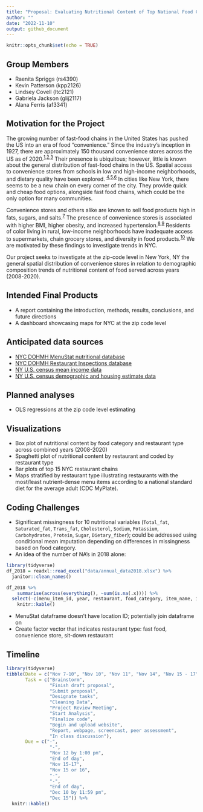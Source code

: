 ```yaml
---
title: "Proposal: Evaluating Nutritional Content of Top National Food Chains in New York City (2008-2020)"
author: ""
date: "2022-11-10"
output: github_document
---
```


```r
knitr::opts_chunk$set(echo = TRUE)
```

## Group Members

* Raenita Spriggs (rs4390)
* Kevin Patterson (kpp2126)
* Lindsey Covell (ltc2121)
* Gabriela Jackson (glij2117)
* Alana Ferris (af3341)

## Motivation for the Project

The growing number of fast-food chains in the United States has pushed the US into an era of food "convenience." Since the industry’s inception in 1927, there are approximately 150 thousand convenience stores across the US as of 2020.<sup>[1](https://www.emerald.com/insight/content/doi/10.1108/EUM0000000002953/full/html),[2](https://www.statista.com/topics/3869/convenience-stores-in-the-us/),[3](https://www.convenience.org/Research/FactSheets/IndustryStoreCount)</sup> Their presence is ubiquitous; however, little is known about the general distribution of fast-food chains in the US. Spatial access to convenience stores from schools in low and high-income neighborhoods, and dietary quality have been explored. <sup>[4](https://escholarship.org/uc/item/93f0g6z8),[5](https://link.springer.com/article/10.1007/s12061-013-9095-6),[6](https://www.frontiersin.org/articles/10.3389/fpubh.2022.857754/full)</sup> In cities like New York, there seems to be a new chain on every corner of the city. They provide quick and cheap food options, alongside fast food chains, which could be the only option for many communities. 

Convenience stores and others alike are known to sell food products high in fats, sugars, and salts.<sup>[7](https://pubmed.ncbi.nlm.nih.gov/22898159/)</sup> The presence of convenience stores is associated with higher BMI, higher obesity, and increased hypertension.<sup>[8](https://pubmed.ncbi.nlm.nih.gov/16530621/),[9](https://pubmed.ncbi.nlm.nih.gov/17884578/)</sup> Residents of color living in rural, low-income neighborhoods have inadequate access to supermarkets, chain grocery stores, and diversity in food products.<sup>[10](https://www.ajpmonline.org/article/S0749-3797(08)00838-6/fulltext)</sup> We are motivated by these findings to investigate trends in NYC. 

Our project seeks to investigate at the zip-code level in New York, NY the
general spatial distribution of convenience stores in relation to demographic composition
trends of nutritional content of food served across years (2008-2020).

## Intended Final Products
- A report containing the introduction, methods, results, conclusions, and future directions
- A dashboard showcasing maps for NYC at the zip code level

## Anticipated data sources
- [NYC DOHMH MenuStat nutritional database](https://www.menustat.org/data.html) 
- [NYC DOHMH Restaurant Inspections database](https://data.cityofnewyork.us/Health/Restaurants-rolled-up-/59dk-tdhz/data)
- [NY U.S. census mean income data](https://data.census.gov/cedsci/table?q=population%20demographics%20income&g=0400000US36%248600000&tid=ACSST5Y2020.S1902) 
- [NY U.S. census demographic and housing estimate data](https://data.census.gov/cedsci/table?q=population%20demographics%20&g=0400000US36%248600000&tid=ACSDP5Y2020.DP05)

## Planned analyses
- OLS regressions at the zip code level estimating  

## Visualizations
- Box plot of nutritional content by food category and restaurant type across combined years (2008-2020)
- Spaghetti plot of nutritional content by restaurant and coded by restaurant type
- Bar plots of top 15 NYC restaurant chains
- Maps stratified by restaurant type illustrating restaurants with the most/least nutrient-dense menu items according to a national standard diet for the average adult (CDC MyPlate).

## Coding Challenges
- Significant missingness for 10 nutritional variables (`Total_fat`, `Saturated_fat`, `Trans_fat`, `Cholesterol`, `Sodium`, `Potassium`, `Carbohydrates`, `Protein`, `Sugar`, `Dietary_fiber`); could be addressed using conditional mean imputation depending on differences in missingness based on food category.
- An idea of the number of NA’s in 2018 alone:
```r
library(tidyverse)
df_2018 = readxl::read_excel("data/annual_data2018.xlsx") %>%
  janitor::clean_names()

df_2018 %>%
	summarise(across(everything(), ~sum(is.na(.x)))) %>%
  select(-c(menu_item_id, year, restaurant, food_category, item_name, item_description, kids_meal, limited_time_offer, regional, shareable)) %>%
	knitr::kable()
```
- MenuStat dataframe doesn’t have location ID; potentially join dataframe on 
- Create factor vector that indicates restaurant type: fast food, convenience store, sit-down restaurant

## Timeline
```r
library(tidyverse)
tibble(Date = c("Nov 7-10", "Nov 10", "Nov 11", "Nov 14", "Nov 15 - 17", "Nov 15/16", "Nov 18", "Dec 5", "Dec 6", "Dec 10", "Dec 16"),
       Task = c("Brainstorm", 
                "Finish draft proposal", 
                "Submit proposal",
                "Designate tasks",
                "Cleaning Data",
                "Project Review Meeting",
                "Start Analysis",
                "Finalize code",
                "Begin and upload website",
                "Report, webpage, screencast, peer assessment",
                "In class discussion"),
       Due = c("-", 
                "-", 
                "Nov 12 by 1:00 pm",
                "End of day",
                "Nov 15-17",
                "Nov 15 or 16",
                "-",
                "-",
                "End of day",
                "Dec 10 by 11:59 pm",
                "Dec 15")) %>%
  knitr::kable()
```

